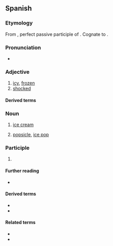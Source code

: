 ==Spanish==

===Etymology===
From {{inh|es|la|gelātus}}, perfect passive participle of {{der|es|la|gelō||to freeze}}. Cognate to {{cog|it|gelato}}.

===Pronunciation===
{{es-IPA}}
* {{audio|es|LL-Q1321 (spa)-AdrianAbdulBaha-helado.wav|Audio (Colombia)}}

===Adjective===
{{es-adj|sup=heladísimo}}

# [[icy]], [[frozen]]
# [[shocked]]

====Derived terms====
{{col3|es
|café helado
|té helado
}}

===Noun===
{{es-noun|m}}

# [[ice cream]]
#: {{syn|es|sorbete|q1=El Salvador|nieve|q2=Mexico}}
# [[popsicle]], [[ice pop]]
#: {{syn|es|helado de agua|paleta}}

===Participle===
{{es-past participle}}

# {{es-verb form of|helar<ie>}}

====Further reading====
* {{R:es:DRAE}}

====Derived terms====
* {{l|es|heladero}}
* {{l|es|heladería}}

====Related terms====
* {{l|es|helada}}
* {{l|es|hielo}}

{{C|es|Desserts|Sweets}}